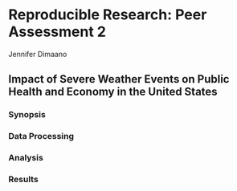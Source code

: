 Reproducible Research: Peer Assessment 2
==========================================
Jennifer Dimaano

## Impact of Severe Weather Events on Public Health and Economy in the United States


### Synopsis


### Data Processing


### Analysis



### Results
